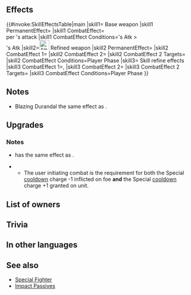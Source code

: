 {{Weapon Infobox
|tagid=SID_烈剣デュランダル
|weaponType=Sword
|might=16
|range=1
|effect=Grants Atk+3. If unit's Atk > foe's Atk, grants Special cooldown charge +1 per unit's attack. (Only highest value applied. Does not stack.)
|cost=400
|exclusive=1
|userVersion1=Weapon
|userVersion2=Gleam
|userVersion3=Upgrade Gleam
|statModifiers=0,19,0,0,0
|required=Silver Sword
|refinePaths=default
|refineSP=400
|refineMedals=500
|refineDews=200
|upgradedEffect=Grants Atk+3. If unit initiates combat, grants Special cooldown charge +1 to unit and inflicts Special cooldown charge -1 on foe per attack. (Only highest value applied. Does not stack.)
|tagidExtraSkill1=瞬
|effectSkill1=If unit initiates combat, grants Spd+7 and Def+10 during combat and foe cannot make a follow-up attack.
|iconSkill1=Blazing Durandal W.png
|properties=random_owner
}}
==Effects==
{{#invoke:SkillEffectsTable|main
|skill1={{SCi|weapon}} Base weapon
|skill1 PermanentEffect={{Eft|Stat Boosts|Atk|3}}
|skill1 CombatEffect={{Eft|Accelerate Charge}}<br>per {{Tgt|Unit}}'s attack
|skill1 CombatEffect Conditions={{Tgt|Unit}}'s Atk ><br>{{Tgt|Foe}}'s Atk
|skill2=[[File:Attack Plus W.png|x26px|class=inline-icon]] Refined weapon
|skill2 PermanentEffect={{Eft|Stat Boosts|Atk|3}}
|skill2 CombatEffect 1={{Eft|Accelerate Charge}}
|skill2 CombatEffect 2={{Eft|Guard}}
|skill2 CombatEffect 2 Targets={{Tgt|Foe}}
|skill2 CombatEffect Conditions=Player Phase
|skill3={{Si|Blazing Durandal|refine=Skill1}} Skill refine effects
|skill3 CombatEffect 1={{Eft|Temporary buffs|Spd|7}}, {{Eft|Temporary buffs|Def|10}}
|skill3 CombatEffect 2={{Eft|Prevent Follow-Ups}}
|skill3 CombatEffect 2 Targets={{Tgt|Foe}}
|skill3 CombatEffect Conditions=Player Phase
}}

==Notes==
* Blazing Durandal the same effect as {{St|Heavy Blade 3}}.
{{CooldownChargePlus|perAttack=user}}
==Upgrades==
{{Weapon Upgrade List}}
===Notes===
* {{St|Blazing Durandal|refine=Skill1}} has the same effect as {{St|Steady Impact}}.
{{IfUnitInitiates}}
** The user initiating combat is the requirement for both the Special [[cooldown]] charge -1 inflicted on foe '''and''' the Special [[cooldown]] charge +1 granted on unit.
{{CooldownChargePlus}}
{{CooldownChargeMinus}}
{{Temporary buffs|name={{St|Blazing Durandal|refine=Skill1}}}}
{{Prevent follow-up|name={{St|Blazing Durandal|refine=Skill1}}}}
==List of owners==
{{Skill Hero List}}
==Trivia==
{{Rsn|瞬撃R速7守10|Impact R Speed 7 Defense 10}}
==In other languages==
{{OtherLanguages
|japanese=烈剣デュランダル
|german=Feuer-Durandal
|spanishEU=Durandal ígnea
|spanishLA=Durandal ígnea
|french=Durandal ardente
|italian=Durandal ardente
|chineseTW=烈劍迪朗達爾
|portuguese=Durandal ígnea
}}
==See also==
{{See also skills|cond=Description LIKE '%If unit_s ___ > foe_s ___, grants Special cooldown charge +1 per unit_s attack%'}}
* [[Special Fighter]]
* [[:Category:Impact Passives|Impact Passives]]
{{Weapons Navbox}}